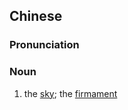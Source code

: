 {{also|霄汉}}
==Chinese==
{{zh-forms|s=霄汉}}

===Pronunciation===
{{zh-pron
|m=xiāohàn
|cat=n
}}

===Noun===
{{zh-noun}}

# {{lb|zh|literary}} the [[sky]]; the [[firmament]]